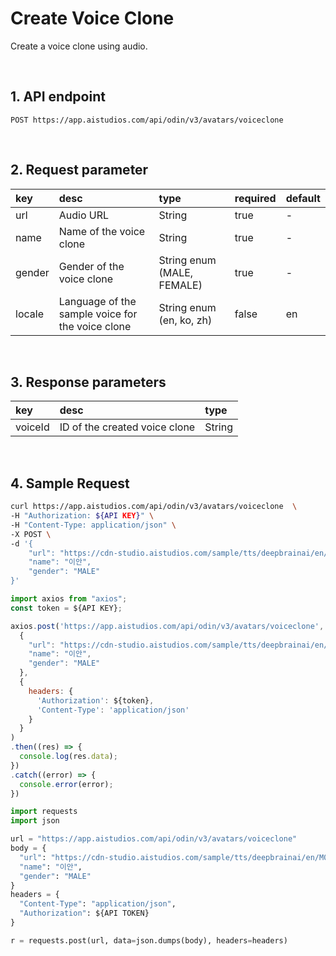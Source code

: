 # Create Voice Clone

Create a voice clone using audio.

<br/>

## 1. API endpoint

```
POST https://app.aistudios.com/api/odin/v3/avatars/voiceclone
```

<br/>

## 2. Request parameter

|key|desc|type|required|default|
|:---|:---|:---|:---|:---|
|url|Audio URL|String|true|-|
|name|Name of the voice clone|String|true|-|
|gender|Gender of the voice clone|String enum (MALE, FEMALE)|true|-|
|locale|Language of the sample voice for the voice clone|String enum (en, ko, zh)|false|en|

<br/>

## 3. Response parameters

|key|desc|type|
|:---|:---|:---|
|voiceId|ID of the created voice clone|String|

<br/>


## 4. Sample Request


<Tabs>
<TabItem value="curl" label="cURL">

```bash
curl https://app.aistudios.com/api/odin/v3/avatars/voiceclone  \
-H "Authorization: ${API KEY}" \
-H "Content-Type: application/json" \
-X POST \
-d '{
    "url": "https://cdn-studio.aistudios.com/sample/tts/deepbrainai/en/M000351175.mp3",
    "name": "이안",
    "gender": "MALE"
}'
```

</TabItem>
<TabItem value="js" label="Node.js">

```js
import axios from "axios";
const token = ${API KEY};

axios.post('https://app.aistudios.com/api/odin/v3/avatars/voiceclone', 
  {
    "url": "https://cdn-studio.aistudios.com/sample/tts/deepbrainai/en/M000351175.mp3",
    "name": "이안",
    "gender": "MALE"
  }, 
  {
    headers: {
      'Authorization': ${token},
      'Content-Type': 'application/json'
    }
  }
)
.then((res) => {
  console.log(res.data);
})
.catch((error) => {
  console.error(error);
})
```

</TabItem>
<TabItem value="py" label="Python">

```py
import requests
import json

url = "https://app.aistudios.com/api/odin/v3/avatars/voiceclone"
body = {
  "url": "https://cdn-studio.aistudios.com/sample/tts/deepbrainai/en/M000351175.mp3",
  "name": "이안",
  "gender": "MALE"
}
headers = {
  "Content-Type": "application/json",
  "Authorization": ${API TOKEN}
}

r = requests.post(url, data=json.dumps(body), headers=headers)
```

</TabItem>
</Tabs>